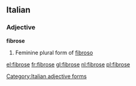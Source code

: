 ==Italian==

===Adjective===
'''fibrose''' {{f}}

# Feminine plural form of [[fibroso]]
[[Category:Italian adjective forms]]

[[el:fibrose]]
[[fr:fibrose]]
[[gl:fibrose]]
[[nl:fibrose]]
[[pl:fibrose]]